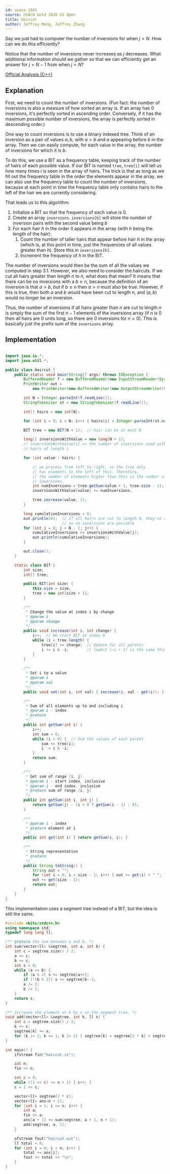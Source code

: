```yaml
---
id: usaco-1041
source: USACO Gold 2020 US Open
title: Haircut
author: Jeffrey Meng, Jeffrey Zhang
---
```


<Spoiler title="Hint 1">

Say we just had to computer the number of inversions for when $j = N$.
How can we do this efficiently?

</Spoiler>

<Spoiler title="Hint 2">

Notice that the number of inversions never increases as $j$ decreases.
What additional information should we gather so that we can efficiently get an answer for $j = N - 1$ from when $j = N$?

</Spoiler>

<Spoiler title="Solution">

[Official Analysis (C++)](http://www.usaco.org/current/data/sol_haircut_gold_open20.html)

## Explanation

First, we need to count the number of inversions. (Fun fact: the number of
inversions is also a measure of how sorted an array is. If an array has 0
inversions, it's perfectly sorted in ascending order. Conversely, if it has the
maximum possible number of inversions, the array is perfectly sorted in
descending order.)

One way to count inversions is to use a binary indexed tree. Think of an
inversion as a pair of values $a, b$, with $a > b$ and $a$ appearing before $b$
in the array. Then we can easily compute, for each value in the array, the
number of inversions for which it is $b$.

To do this, we use a BIT as a frequency table, keeping track of the number of
hairs of each possible value. If our BIT is named `tree`, `tree[i]` will tell us
how many times $i$ is seen in the array of hairs. The trick is that as long as
we fill out the frequency table in the order the elements appear in the array,
we can also use the frequency table to count the number of inversions, because
at each point in time the frequency table only contains hairs to the left of the
hair we are currently considering.

That leads us to this algorithm:

1. Initialize a BIT so that the frequency of each value is 0.
2. Create an array `inversions`. `inversions[b]` will store the number of
   inversion pairs with the second value being $b$
3. For each hair $h$ in the order it appears in the array (with $h$ being the
   length of the hair):
   1. Count the number of taller hairs that appear before hair $h$ in the array
      (which is, at this point in time, just the frequencies of all values
      greater than $h$). Store this in `inversions[h]`.
   2. Increment the frequency of $h$ in the BIT.

The number of inversions would then be the sum of all the values we computed in
step 3.1. However, we also need to consider the haircuts. If we cut all hairs
greater than length $n$ to $n$, what does that mean? It means that there can be
no inversions with a $b \geq n$, because the definition of an inversion is that
$a > b$, but if $b \geq n$ then $a > n$ must also be true. However, if this is
true, then both $a$ and $b$ would have been cut to length $n$, and $(a, b)$
would no longer be an inversion.

Thus, the number of inversions if all hairs greater than $n$ are cut to length
$n$ is simply the sum of the first $n - 1$ elements of the inversions array (if
$n$ is 0 then all hairs are 0 units long, so there are 0 inversions for
$n = 0$). This is basically just the prefix sum of the `inversions` array.

## Implementation

<LanguageSection>
<JavaSection>

```java

import java.io.*;
import java.util.*;

public class Haircut {
	public static void main(String[] args) throws IOException {
		BufferedReader f = new BufferedReader(new InputStreamReader(System.in));
		PrintWriter out =
		    new PrintWriter(new BufferedWriter(new OutputStreamWriter(System.out)));

		int N = Integer.parseInt(f.readLine());
		StringTokenizer st = new StringTokenizer(f.readLine());

		int[] hairs = new int[N];

		for (int i = 0; i < N; i++) { hairs[i] = Integer.parseInt(st.nextToken()); }

		BIT tree = new BIT(N + 1);  // hair can be at most N

		long[] inversionsWithValue = new long[N + 1];
		// inversionsWithValue[i] == the number of inversions used with all
		// hairs of length i

		for (int value : hairs) {

			// we process from left to right, so the tree only
			// has elements to the left of this. Therefore,
			// the number of elements higher than this is the number of
			// inversions.
			int numInversions = tree.getSum(value + 1, tree.size - 1);
			inversionsWithValue[value] += numInversions;

			tree.increase(value, 1);
		}

		long cumulativeInversions = 0;
		out.println(0);  // if all hairs are cut to length 0, they're all equal,
		                 // so no inversions are possible
		for (int j = 0; j < N - 1; j++) {
			cumulativeInversions += inversionsWithValue[j];
			out.println(cumulativeInversions);
		}

		out.close();
	}

	static class BIT {
		int size;
		int[] tree;

		public BIT(int size) {
			this.size = size;
			tree = new int[size + 1];
		}

		/**
		 * Change the value at index i by change
		 * @param i
		 * @param change
		 */
		public void increase(int i, int change) {
			i++;  // We start BIT at index 0
			while (i < tree.length) {
				tree[i] += change;  // Update for all parents
				i += i & -i;        // lowbit (~i + 1) is the same thing as -i
			}
		}

		/**
		 * Set i to a value
		 * @param i
		 * @param val
		 */
		public void set(int i, int val) { increase(i, val - get(i)); }

		/**
		 * Sum of all elements up to and including i
		 * @param i - index
		 * @return
		 */
		public int getSum(int i) {
			i++;
			int sum = 0;
			while (i > 0) {  // Sum the values of each parent
				sum += tree[i];
				i -= i & -i;
			}
			return sum;
		}

		/**
		 * Get sum of range [i, j]
		 * @param i - start index, inclusive
		 * @param j - end index, inclusive
		 * @return sum of range [i, j]
		 */
		public int getSum(int i, int j) {
			return getSum(j) - (i > 0 ? getSum(i - 1) : 0);
		}

		/**
		 * @param i - index
		 * @return element at i
		 */
		public int get(int i) { return getSum(i, i); }

		/**
		 * String representation
		 * @return
		 */
		public String toString() {
			String out = "";
			for (int i = 0; i < size - 1; i++) { out += get(i) + " "; }
			out += get(size - 1);
			return out;
		}
	}
}
```

</JavaSection>
<CPPSection>

This implementation uses a segment tree instead of a BIT, but the idea is still the same.

```cpp
#include <bits/stdc++.h>
using namespace std;
typedef long long ll;

/** @return the sum between a and b. */
int sum(vector<ll> &segtree, int a, int b) {
	int c = segtree.size() / 2;
	a += c;
	b += c;
	int s = 0;
	while (a <= b) {
		if (a % 2) s += segtree[a++];
		if (!(b % 2)) s += segtree[b--];
		a /= 2;
		b /= 2;
	}
	return s;
}

/** Increase the element at k by x in the segment tree. */
void add(vector<ll> &segtree, int k, ll x) {
	int c = segtree.size() / 2;
	k += c;
	segtree[k] += x;
	for (k /= 2; k >= 1; k /= 2) { segtree[k] = segtree[2 * k] + segtree[2 * k + 1]; }
}

int main() {
	ifstream fin("haircut.in");

	int n;
	fin >> n;

	int c = 0;
	while ((1 << c) <= n + 1) { c++; }
	c = 1 << c;

	vector<ll> segtree(2 * c);
	vector<ll> ans(n + 2);
	for (int i = 1; i <= n; i++) {
		int a;
		fin >> a;
		ans[a + 1] += sum(segtree, a + 1, n + 1);
		add(segtree, a, 1);
	}

	ofstream fout("haircut.out");
	ll total = 0;
	for (int i = 0; i < n; i++) {
		total += ans[i];
		fout << total << "\n";
	}
}
```

</CPPSection>
</LanguageSection>

</Spoiler>
